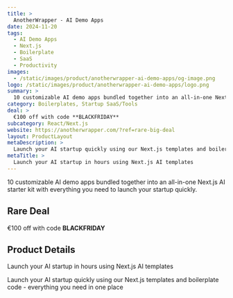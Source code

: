 ```yaml
---
title: >
  AnotherWrapper - AI Demo Apps
date: 2024-11-20
tags:
  - AI Demo Apps
  - Next.js
  - Boilerplate
  - SaaS
  - Productivity
images:
  - /static/images/product/anotherwrapper-ai-demo-apps/og-image.png
logo: /static/images/product/anotherwrapper-ai-demo-apps/logo.png
summary: >
  10 customizable AI demo apps bundled together into an all-in-one Next.js AI starter kit with everything you need to launch your startup quickly.
category: Boilerplates, Startup SaaS/Tools
deal: >
  €100 off with code **BLACKFRIDAY**
subcategory: React/Next.js
website: https://anotherwrapper.com/?ref=rare-big-deal
layout: ProductLayout
metaDescription: >
  Launch your AI startup quickly using our Next.js templates and boilerplate code - everything you need in one place
metaTitle: >
  Launch your AI startup in hours using Next.js AI templates
---
```

10 customizable AI demo apps bundled together into an all-in-one Next.js AI starter kit with everything you need to launch your startup quickly.

## Rare Deal

€100 off with code **BLACKFRIDAY**

## Product Details
Launch your AI startup in hours using Next.js AI templates

Launch your AI startup quickly using our Next.js templates and boilerplate code - everything you need in one place
